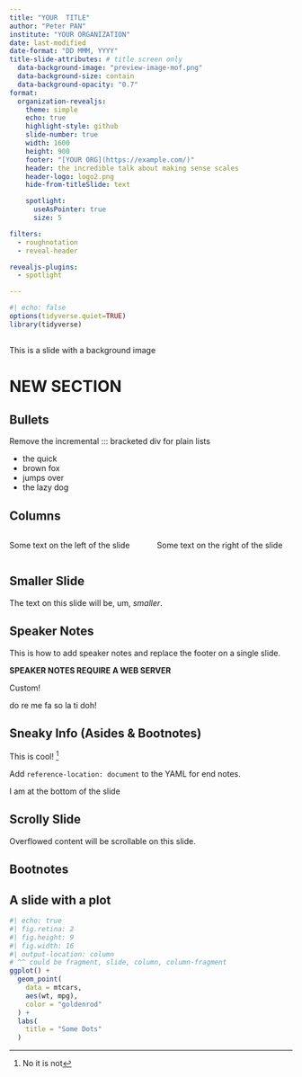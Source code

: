 ```yaml
---
title: "YOUR  TITLE"
author: "Peter PAN"
institute: "YOUR ORGANIZATION"
date: last-modified
date-format: "DD MMM, YYYY"
title-slide-attributes: # title screen only
  data-background-image: "preview-image-mof.png"
  data-background-size: contain
  data-background-opacity: "0.7"
format:
  organization-revealjs:
    theme: simple 
    echo: true
    highlight-style: github
    slide-number: true
    width: 1600
    height: 900
    footer: "[YOUR ORG](https://example.com/)"
    header: the incredible talk about making sense scales
    header-logo: logo2.png
    hide-from-titleSlide: text

    spotlight:
      useAsPointer: true
      size: 5

filters:
  - roughnotation
  - reveal-header

revealjs-plugins:
  - spotlight

---
```


```r
#| echo: false
options(tidyverse.quiet=TRUE)
library(tidyverse)
```

## { background-image="preview-image-mof.png" background-opacity="0.7" background-size="contain"  } 
::: header

This is a slide with a background image

:::


# NEW SECTION 

## Bullets 

Remove the incremental ::: bracketed div for plain lists

::: {.incremental}
- the quick
- brown fox
- jumps over
- the lazy dog
:::

## Columns

:::: {.columns}

::: {.column width="50%"}
Some text on the left of the slide
:::

::: {.column width="50%"}
Some text on the right of the slide
:::

::::

## Smaller Slide {.smaller}

The text on this slide will be, um, _smaller_.

## Speaker Notes

This is how to add speaker notes and replace the footer on a single slide.

**SPEAKER NOTES REQUIRE A WEB SERVER**

::: footer
Custom!
:::

::: {.notes}
do re me fa so la ti doh!
:::

## Sneaky Info (Asides & Bootnotes) 

This is cool! ^[No it is not] 

Add `reference-location: document` to the YAML for end notes.

::: aside
I am at the bottom of the slide
:::

## Scrolly Slide {.scrollable}

Overflowed content will be scrollable on this slide.

## Bootnotes

## A slide with a plot

```r
#| echo: true
#| fig.retina: 2
#| fig.height: 9
#| fig.width: 16
#| output-location: column
# ^^ could be fragment, slide, column, column-fragment
ggplot() +
  geom_point(
    data = mtcars,
    aes(wt, mpg),
    color = "goldenrod"
  ) +
  labs(
    title = "Some Dots"
  ) 
```